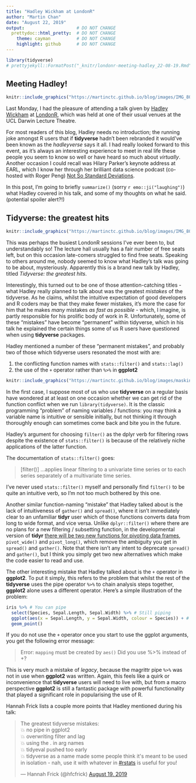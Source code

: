 ```yaml
---
title: "Hadley Wickham at LondonR"
author: "Martin Chan"
date: "August 22, 2019"
output:                    # DO NOT CHANGE
  prettydoc::html_pretty:  # DO NOT CHANGE
    theme: cayman          # DO NOT CHANGE
    highlight: github      # DO NOT CHANGE
---
```


```r
library(tidyverse)
# prettyjekyll::FormatPost("_knitr/londonr-meeting-hadley_22-08-19.Rmd")
```

## Meeting Hadley! 

```r
knitr::include_graphics("https://martinctc.github.io/blog/images/IMG_8041.jpg")
```

Last Monday, I had the pleasure of attending a talk given by [Hadley Wickham](http://hadley.nz/) at [LondonR](https://www.londonr.org/), which was held at one of their usual venues at the UCL Darwin Lecture Theatre.

For most readers of this blog, Hadley needs no introduction; the running joke amongst R users that if **tidyverse** hadn’t been rebranded it would’ve been known as the *hadleyverse* says it all. I had really looked forward to this event, as it’s always an interesting experience to meet in real life these people you seem to know so well or have heard so much about *virtually*. Another occasion I could recall was Hilary Parker's keynote address at EARL, which I know her through her brilliant data science podcast (co-hosted with Roger Peng) [Not So Standard Deviations](http://nssdeviations.com/).

In this post, I’m going to briefly `summarize()` (sorry `r emo::ji("laughing")`) what Hadley covered in his talk, and some of my thoughts on what he said. (potential spoiler alert?!)

## Tidyverse: the greatest hits

```r
knitr::include_graphics("https://martinctc.github.io/blog/images/IMG_8039.jpg")
```

This was perhaps the busiest LondonR sessions I’ve ever been to, but understandably so! The lecture hall usually has a fair number of free seats left, but on this occasion late-comers struggled to find free seats. Speaking to others around me, nobody seemed to know what Hadley’s talk was going to be about, mysteriously. Apparently this is a brand new talk by Hadley, titled _Tidyverse: the greatest hits_.

Interestingly, this turned out to be one of those attention-catching titles - what Hadley really planned to talk about was the greatest _mistakes_ of the tidyverse. As he claims, whilst the intuitive expectation of good developers and R coders may be that they make fewer mistakes, it’s more the case for him that he makes _many_ mistakes _as fast as possible_ - which, I imagine, is partly responsible for his prolific body of work in R. Unfortunately, some of these "mistakes" have become "permanent" within tidyverse, which in his talk he explained the certain things some of us R users have questioned when using **tidyverse** packages.

Hadley mentioned a number of these "permanent mistakes", and probably two of those which tidyverse users resonated the most with are:

1. the conflicting function names with `stats::filter()` and `stats::lag()`
2. the use of the `+` operator rather than `%>%` in **ggplot2**

```r
knitr::include_graphics("https://martinctc.github.io/blog/images/masking-filter-lag.PNG")
```


In the first case, I suppose most of us who use **tidyverse** on a regular basis have wondered at at least on one occasion whether we can get rid of the function conflict when we run `library(tidyverse)`. It is the classic programming "problem" of naming variables / functions: you may think a variable name is intuitive or sensible initially, but not thinking it through thoroughly enough can sometimes come back and bite you in the future. 

Hadley's argument for choosing `filter()` as the dplyr verb for filtering rows despite the existence of `stats::filter()` is because of the relatively niche applications of the latter function. 

The documentation of `stats::filter()` goes:

> [filter()] ...applies linear filtering to a univariate time series or to each series separately of a multivariate time series.

I've never used `stats::filter()` myself and personally find `filter()` to be quite an intuitive verb, so I'm not too much bothered by this one. 

Another similar function-naming "mistake" that Hadley talked about is the lack of intuitiveness of `gather()` and `spread()`, where it isn't immediately clear to an unfamiliar **tidyr** user which of those functions converts data from long to wide format, and vice versa. Unlike `dplyr::filter()` where there are no plans for a new filtering / subsetting function, in the developmental version of **tidyr** [there will be two new functions for pivoting data frames](https://www.r-bloggers.com/pivoting-data-frames-just-got-easier-thanks-to-pivot_wide-and-pivot_long/), `pivot_wide()` and `pivot_long()`, which remove the ambiguity you get in `spread()` and `gather()`. Note that there isn't any intent to deprecate `spread()` and `gather()`, but I think you simply get two new alternatives which make the code easier to read and use.

The other interesting mistake that Hadley talked about is the `+` operator in **ggplot2**. To put it simply, this refers to the problem that whilst the rest of the **tidyverse** uses the pipe operator `%>%` to chain analysis steps together, **ggplot2** alone uses a different operator. Here's a simple illustration of the problem:

```r
iris %>% # You can pipe
  select(Species, Sepal.Length, Sepal.Width) %>% # Still piping
  ggplot(aes(x = Sepal.Length, y = Sepal.Width, colour = Species)) + # You cannot use pipe here
  geom_point()
```

If you do not use the `+` operator once you start to use the ggplot arguments, you get the following error message:

> Error: `mapping` must be created by `aes()` Did you use %>% instead of +?

This is very much a mistake of _legacy_, because the magrittr pipe `%>%` was not in use when **ggplot2** was written. Again, this feels like a quirk or inconvenience that **tidyverse** users will need to live with, but from a macro perspective **ggplot2** is still a fantastic package with powerful functionality that played a significant role in popularising the use of R.

Hannah Frick lists a couple more points that Hadley mentioned during his talk:

<blockquote class="twitter-tweet"><p lang="en" dir="ltr">The greatest tidyverse mistakes:<br>💥 no pipe in ggplot2<br>💥 overwriting filter and lag<br>💥 using the . in arg names<br>💥 tidyeval pushed too early<br>💥 tidyverse as a name made some people think it&#39;s meant to be used in isolation - nah, use it with whatever in <a href="https://twitter.com/hashtag/rstats?src=hash&amp;ref_src=twsrc%5Etfw">#rstats</a> is useful for you!</p>&mdash; Hannah Frick (@hfcfrick) <a href="https://twitter.com/hfcfrick/status/1163519190067793928?ref_src=twsrc%5Etfw">August 19, 2019</a></blockquote> <script async src="https://platform.twitter.com/widgets.js" charset="utf-8"></script>


